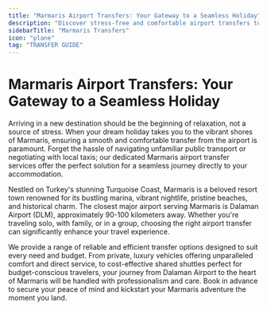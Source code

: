 ```yaml
---
title: "Marmaris Airport Transfers: Your Gateway to a Seamless Holiday"
description: "Discover stress-free and comfortable airport transfers to Marmaris. From Dalaman Airport (DLM) to your hotel, ensure a smooth start to your unforgettable Turkish holiday with reliable private and shuttle options."
sidebarTitle: "Marmaris Transfers"
icon: "plane"
tag: "TRANSFER GUIDE"
---
```


# Marmaris Airport Transfers: Your Gateway to a Seamless Holiday

Arriving in a new destination should be the beginning of relaxation, not a source of stress. When your dream holiday takes you to the vibrant shores of Marmaris, ensuring a smooth and comfortable transfer from the airport is paramount. Forget the hassle of navigating unfamiliar public transport or negotiating with local taxis; our dedicated Marmaris airport transfer services offer the perfect solution for a seamless journey directly to your accommodation.

Nestled on Turkey's stunning Turquoise Coast, Marmaris is a beloved resort town renowned for its bustling marina, vibrant nightlife, pristine beaches, and historical charm. The closest major airport serving Marmaris is Dalaman Airport (DLM), approximately 90-100 kilometers away. Whether you're traveling solo, with family, or in a group, choosing the right airport transfer can significantly enhance your travel experience.

We provide a range of reliable and efficient transfer options designed to suit every need and budget. From private, luxury vehicles offering unparalleled comfort and direct service, to cost-effective shared shuttles perfect for budget-conscious travelers, your journey from Dalaman Airport to the heart of Marmaris will be handled with professionalism and care. Book in advance to secure your peace of mind and kickstart your Marmaris adventure the moment you land.
